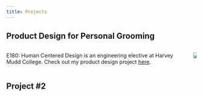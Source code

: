 ```yaml
---
title: Projects
---
```


## Product Design for Personal Grooming

::::: {.columns}

::: {.column}

E180: Human Centered Design is an engineering elective at Harvey Mudd College.
Check out my product design project [here](HCD-skin-care/).

:::

::: {.column}

![](HCD-skin-care/images/HCD-skin-care-KG/HCDDP14.jpg)

:::

:::::

## Project #2